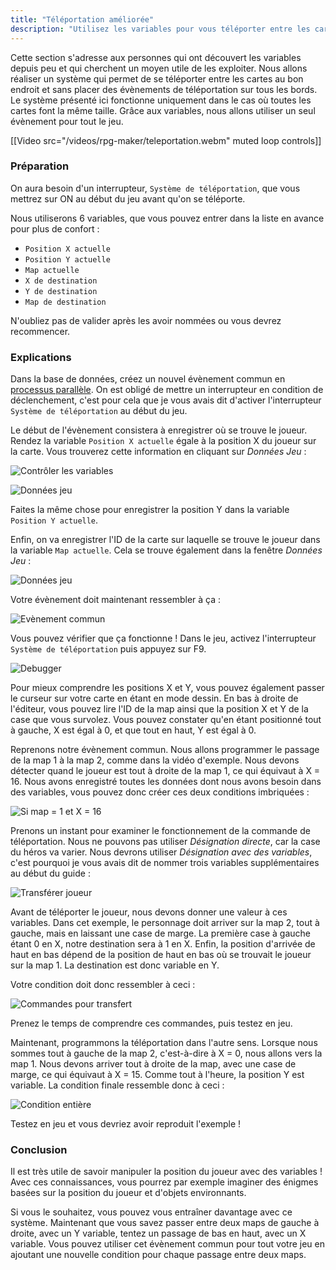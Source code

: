 ```yaml
---
title: "Téléportation améliorée"
description: "Utilisez les variables pour vous téléporter entre les cartes au bon endroit sans placer aucun évènement de téléportation."
---
```


Cette section s'adresse aux personnes qui ont découvert les variables depuis peu et qui cherchent un moyen utile de les exploiter. Nous allons réaliser un système qui permet de se téléporter entre les cartes au bon endroit et sans placer des évènements de téléportation sur tous les bords. Le système présenté ici fonctionne uniquement dans le cas où toutes les cartes font la même taille. Grâce aux variables, nous allons utiliser un seul évènement pour tout le jeu.

[[Video src="/videos/rpg-maker/teleportation.webm" muted loop controls]]

### Préparation

On aura besoin d'un interrupteur, `Système de téléportation`, que vous mettrez sur ON au début du jeu avant qu'on se téléporte.

Nous utiliserons 6 variables, que vous pouvez entrer dans la liste en avance pour plus de confort :

- `Position X actuelle`
- `Position Y actuelle`
- `Map actuelle`
- `X de destination`
- `Y de destination`
- `Map de destination`

N'oubliez pas de valider après les avoir nommées ou vous devrez recommencer.

### Explications

Dans la base de données, créez un nouvel évènement commun en [processus parallèle](evenements.md#declenchement). On est obligé de mettre un interrupteur en condition de déclenchement, c'est pour cela que je vous avais dit d'activer l'interrupteur `Système de téléportation` au début du jeu.

Le début de l'évènement consistera à enregistrer où se trouve le joueur. Rendez la variable `Position X actuelle` égale à la position X du joueur sur la carte. Vous trouverez cette information en cliquant sur *Données Jeu* :

![Contrôler les variables](./variables.png)

![Données jeu](./donnees-jeu-X.png)

Faites la même chose pour enregistrer la position Y dans la variable `Position Y actuelle`.

Enfin, on va enregistrer l'ID de la carte sur laquelle se trouve le joueur dans la variable `Map actuelle`. Cela se trouve également dans la fenêtre *Données Jeu* :

![Données jeu](./donnees-jeu-ID.png)

Votre évènement doit maintenant ressembler à ça :

![Evènement commun](./event-commun.png)

Vous pouvez vérifier que ça fonctionne ! Dans le jeu, activez l'interrupteur `Système de téléportation` puis appuyez sur F9.

![Debugger](./F9.png)

Pour mieux comprendre les positions X et Y, vous pouvez également passer le curseur sur votre carte en étant en mode dessin. En bas à droite de l'éditeur, vous pouvez lire l'ID de la map ainsi que la position X et Y de la case que vous survolez. Vous pouvez constater qu'en étant positionné tout à gauche, X est égal à 0, et que tout en haut, Y est égal à 0.

Reprenons notre évènement commun. Nous allons programmer le passage de la map 1 à la map 2, comme dans la vidéo d'exemple. Nous devons détecter quand le joueur est tout à droite de la map 1, ce qui équivaut à X = 16. Nous avons enregistré toutes les données dont nous avons besoin dans des variables, vous pouvez donc créer ces deux conditions imbriquées :

![Si map = 1 et X = 16](./conditions-imbriquees.png)

Prenons un instant pour examiner le fonctionnement de la commande de téléportation. Nous ne pouvons pas utiliser *Désignation directe*, car la case du héros va varier. Nous devrons utiliser *Désignation avec des variables*, c'est pourquoi je vous avais dit de nommer trois variables supplémentaires au début du guide :

![Transférer joueur](./teleportation.png)

Avant de téléporter le joueur, nous devons donner une valeur à ces variables. Dans cet exemple, le personnage doit arriver sur la map 2, tout à gauche, mais en laissant une case de marge. La première case à gauche étant 0 en X, notre destination sera à 1 en X. Enfin, la position d'arrivée de haut en bas dépend de la position de haut en bas où se trouvait le joueur sur la map 1. La destination est donc variable en Y.

Votre condition doit donc ressembler à ceci :

![Commandes pour transfert](./partie-1.png)

Prenez le temps de comprendre ces commandes, puis testez en jeu.

Maintenant, programmons la téléportation dans l'autre sens. Lorsque nous sommes tout à gauche de la map 2, c'est-à-dire à X = 0, nous allons vers la map 1. Nous devons arriver tout à droite de la map, avec une case de marge, ce qui équivaut à X = 15. Comme tout à l'heure, la position Y est variable. La condition finale ressemble donc à ceci :

![Condition entière](./partie-2.png)

Testez en jeu et vous devriez avoir reproduit l'exemple !

### Conclusion

Il est très utile de savoir manipuler la position du joueur avec des variables ! Avec ces connaissances, vous pourrez par exemple imaginer des énigmes basées sur la position du joueur et d'objets environnants.

Si vous le souhaitez, vous pouvez vous entraîner davantage avec ce système. Maintenant que vous savez passer entre deux maps de gauche à droite, avec un Y variable, tentez un passage de bas en haut, avec un X variable. Vous pouvez utiliser cet évènement commun pour tout votre jeu en ajoutant une nouvelle condition pour chaque passage entre deux maps.
